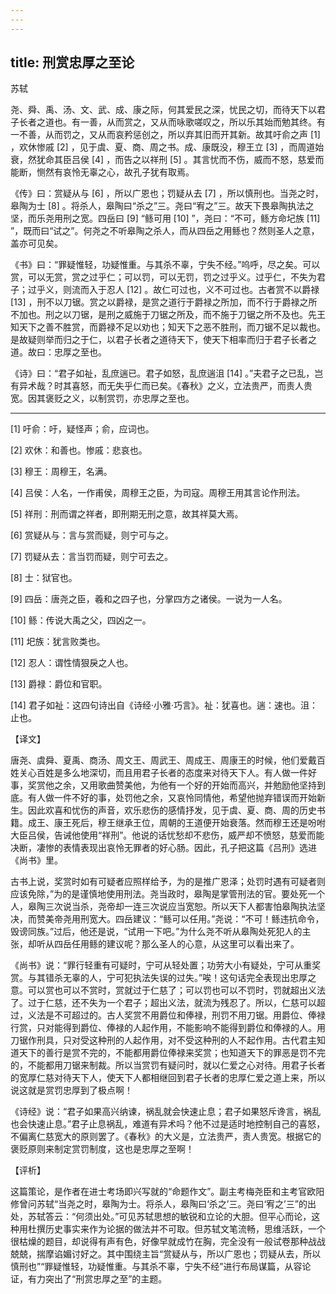 ```yaml
---
---
---
```

title: 刑赏忠厚之至论
---




苏轼

尧、舜、禹、汤、文、武、成、康之际，何其爱民之深，忧民之切，而待天下以君子长者之道也。有一善，从而赏之，又从而咏歌嗟叹之，所以乐其始而勉其终。有一不善，从而罚之，又从而哀矜惩创之，所以弃其旧而开其新。故其吁俞之声 [1] ，欢休惨戚 [2] ，见于虞、夏、商、周之书。成、康既没，穆王立 [3] ，而周道始衰，然犹命其臣吕侯 [4] ，而告之以祥刑 [5] 。其言忧而不伤，威而不怒，慈爱而能断，恻然有哀怜无辜之心，故孔子犹有取焉。

《传》曰：赏疑从与 [6] ，所以广恩也；罚疑从去 [7] ，所以慎刑也。当尧之时，皋陶为士 [8] 。将杀人，皋陶曰“杀之”三。尧曰“宥之”三。故天下畏皋陶执法之坚，而乐尧用刑之宽。四岳曰 [9] “鲧可用 [10] ”，尧曰：“不可，鲧方命圮族 [11] ”，既而曰“试之”。何尧之不听皋陶之杀人，而从四岳之用鲧也？然则圣人之意，盖亦可见矣。

《书》曰：“罪疑惟轻，功疑惟重。与其杀不辜，宁失不经。”呜呼，尽之矣。可以赏，可以无赏，赏之过乎仁；可以罚，可以无罚，罚之过乎义。过乎仁，不失为君子；过乎义，则流而入于忍人 [12] 。故仁可过也，义不可过也。古者赏不以爵禄 [13] ，刑不以刀锯。赏之以爵禄，是赏之道行于爵禄之所加，而不行于爵禄之所不加也。刑之以刀锯，是刑之威施于刀锯之所及，而不施于刀锯之所不及也。先王知天下之善不胜赏，而爵禄不足以劝也；知天下之恶不胜刑，而刀锯不足以裁也。是故疑则举而归之于仁，以君子长者之道待天下，使天下相率而归于君子长者之道。故曰：忠厚之至也。

《诗》曰：“君子如祉，乱庶遄已。君子如怒，乱庶遄沮 [14] 。”夫君子之已乱，岂有异术哉？时其喜怒，而无失乎仁而已矣。《春秋》之义，立法贵严，而责人贵宽。因其褒贬之义，以制赏罚，亦忠厚之至也。



* * *



[1] 吁俞：吁，疑怪声；俞，应词也。

[2] 欢休：和善也。惨戚：悲哀也。

[3] 穆王：周穆王，名满。

[4] 吕侯：人名，一作甫侯，周穆王之臣，为司寇。周穆王用其言论作刑法。

[5] 祥刑：刑而谓之祥者，即刑期无刑之意，故其祥莫大焉。

[6] 赏疑从与：言与赏而疑，则宁可与之。

[7] 罚疑从去：言当罚而疑，则宁可去之。

[8] 士：狱官也。

[9] 四岳：唐尧之臣，羲和之四子也，分掌四方之诸侯。一说为一人名。

[10] 鲧：传说大禹之父，四凶之一。

[11] 圯族：犹言败类也。

[12] 忍人：谓性情狠戾之人也。

[13] 爵禄：爵位和官职。

[14] 君子如祉：这四句诗出自《诗经·小雅·巧言》。祉：犹喜也。遄：速也。沮：止也。

【译文】

唐尧、虞舜、夏禹、商汤、周文王、周武王、周成王、周康王的时候，他们爱戴百姓关心百姓是多么地深切，而且用君子长者的态度来对待天下人。有人做一件好事，奖赏他之余，又用歌曲赞美他，为他有一个好的开始而高兴，并勉励他坚持到底。有人做一件不好的事，处罚他之余，又哀怜同情他，希望他抛弃错误而开始新生。因此欢喜和忧伤的声音，欢乐悲伤的感情抒发，见于虞、夏、商、周的历史书籍。成王、康王死后，穆王继承王位，周朝的王道便开始衰落。然而穆王还是吩咐大臣吕侯，告诫他使用“祥刑”。他说的话忧愁却不悲伤，威严却不愤怒，慈爱而能决断，凄惨的表情表现出哀怜无罪者的好心肠。因此，孔子把这篇《吕刑》选进《尚书》里。

古书上说，奖赏时如有可疑者应照样给予，为的是推广恩泽；处罚时遇有可疑者则应该免除，”为的是谨慎地使用刑法。尧当政时，皋陶是掌管刑法的官。要处死一个人，皋陶三次说当杀，尧帝却一连三次说应当宽恕。所以天下人都害怕皋陶执法坚决，而赞美帝尧用刑宽大。四岳建议：“鲧可以任用。”尧说：“不可！鲧违抗命令，毁谤同族。”过后，他还是说，“试用一下吧。”为什么尧不听从皋陶处死犯人的主张，却听从四岳任用鲧的建议呢？那么圣人的心意，从这里可以看出来了。

《尚书》说：“罪行轻重有可疑时，宁可从轻处置；功劳大小有疑处，宁可从重奖赏。与其错杀无辜的人，宁可犯执法失误的过失。”唉！这句话完全表现出忠厚之意。可以赏也可以不赏时，赏就过于仁慈了；可以罚也可以不罚时，罚就超出义法了。过于仁慈，还不失为一个君子；超出义法，就流为残忍了。所以，仁慈可以超过，义法是不可超过的。古人奖赏不用爵位和俸禄，刑罚不用刀锯。用爵位、俸禄行赏，只对能得到爵位、俸禄的人起作用，不能影响不能得到爵位和俸禄的人。用刀锯作刑具，只对受这种刑的人起作用，对不受这种刑的人不起作用。古代君主知道天下的善行是赏不完的，不能都用爵位俸禄来奖赏；也知道天下的罪恶是罚不完的，不能都用刀锯来制裁。所以当赏罚有疑问时，就以仁爱之心对待。用君子长者的宽厚仁慈对待天下人，使天下人都相继回到君子长者的忠厚仁爱之道上来，所以说这就是赏罚忠厚到了极点啊！

《诗经》说：“君子如果高兴纳谏，祸乱就会快速止息；君子如果怒斥谗言，祸乱也会快速止息。”君子止息祸乱，难道有异术吗？他不过是适时地控制自己的喜怒，不偏离仁慈宽大的原则罢了。《春秋》的大义是，立法贵严，责人贵宽。根据它的褒贬原则来制定赏罚制度，这也是忠厚之至啊！

【评析】

这篇策论，是作者在进士考场即兴写就的“命题作文”。副主考梅尧臣和主考官欧阳修曾问苏轼“当尧之时，皋陶为士。将杀人，皋陶曰‘杀之’三。尧曰‘宥之’三”的出处，苏轼答云：“何须出处。”可见苏轼思想的敏锐和立论的大胆。但平心而论，这种用杜撰历史事实来作为论据的做法并不可取。但苏轼文笔流畅，思维活跃，一个很枯燥的题目，却说得有声有色，好像早就成竹在胸，完全没有一般试卷那种战战兢兢，揣摩谄媚讨好之。其中围绕主旨“赏疑从与，所以广恩也；罚疑从去，所以慎刑也”“罪疑惟轻，功疑惟重。与其杀不辜，宁失不经”进行布局谋篇，从容论证，有力突出了“刑赏忠厚之至”的主题。